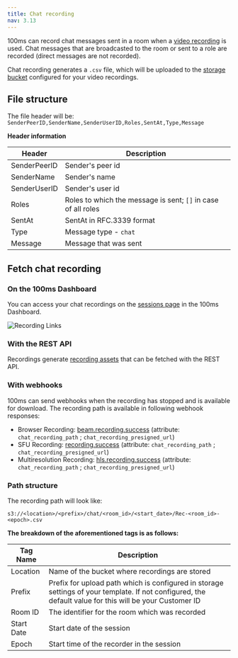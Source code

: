 ```yaml
---
title: Chat recording
nav: 3.13
---
```


100ms can record chat messages sent in a room when a [video recording](./overview) is used. Chat messages that are broadcasted to the room or sent to a role are recorded (direct messages are not recorded).


Chat recording generates a `.csv` file, which will be uploaded to the [storage bucket](./recording-assets/storage-configuration) configured for your video recordings.

## File structure

The file header will be: `SenderPeerID,SenderName,SenderUserID,Roles,SentAt,Type,Message`

**Header information**

| Header | Description |
| ----------- | ------ |
| SenderPeerID |Sender's peer id |
| SenderName | Sender's name |
| SenderUserID | Sender's user id |
| Roles | Roles to which the message is sent; `[]` in case of all roles |
| SentAt| SentAt in RFC.3339 format |
| Type| Message type - `chat`|
| Message| Message that was sent |

## Fetch chat recording

### On the 100ms Dashboard

You can access your chat recordings on the [sessions page](https://dashboard.100ms.live/sessions) in the 100ms Dashboard.

![Recording Links](/docs/v2/recording-links-session.png)

### With the REST API

Recordings generate [recording assets](/server-side/v2/api-reference/recording-assets/overview) that can be fetched with the REST API.

### With webhooks

100ms can send webhooks when the recording has stopped and is available for download. The recording path is available in following webhook responses:

- Browser Recording: [beam.recording.success](/server-side/v2/introduction/webhook#beamrecordingsuccess) (attribute: `chat_recording_path` ; `chat_recording_presigned_url`)
- SFU Recording: [recording.success](/server-side/v2/introduction/webhook#sfu-recording-events) (attribute: `chat_recording_path` ; `chat_recording_presigned_url`)
- Multiresolution Recording: [hls.recording.success](/server-side/v2/introduction/webhook#hlsrecordingsuccess) (attribute: `chat_recording_path` ; `chat_recording_presigned_url`)

### Path structure

The recording path will look like:

`s3://<location>/<prefix>/chat/<room_id>/<start_date>/Rec-<room_id>-<epoch>.csv`

**The breakdown of the aforementioned tags is as follows:**

| Tag Name    | Description |
| ----------- | ---------------------------------------------- |
| Location    | Name of the bucket where recordings are stored |
| Prefix      | Prefix for upload path which is configured in storage settings of your template. If not configured, the default value for this will be your Customer ID |
| Room ID     | The identifier for the room which was recorded |
| Start Date  | Start date of the session |
| Epoch       | Start time of the recorder in the session |

